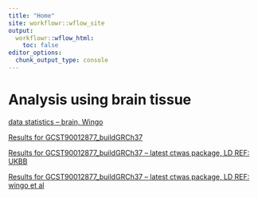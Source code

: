 ```yaml
---
title: "Home"
site: workflowr::wflow_site
output:
  workflowr::wflow_html:
    toc: false
editor_options:
  chunk_output_type: console
---
```


# Analysis using brain tissue

[data statistics -- brain, Wingo](https://xsun1229.github.io/proteome_alzheimer/data_stat_brain_wingo.html)

[Results for GCST90012877_buildGRCh37](https://xsun1229.github.io/proteome_alzheimer/brain_877.html)

[Results for GCST90012877_buildGRCh37 -- latest ctwas package, LD REF: UKBB](https://xsun1229.github.io/proteome_alzheimer/brain_877_latest.html)

[Results for GCST90012877_buildGRCh37 -- latest ctwas package, LD REF: wingo et al](https://xsun1229.github.io/proteome_alzheimer/brain_877_latest_sameld.html)
